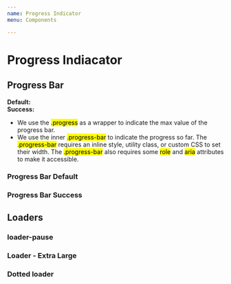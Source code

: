 ```yaml
---
name: Progress Indicator
menu: Components

---
```


# Progress Indiacator

## Progress Bar

<div class="de-code row">
<div class="col-2"><b>Default:</b></div>
<div class="col-10">
    <div class="progress">
        <div class="progress-bar" role="progressbar" aria-valuemin="0"
        aria-valuemax="100"></div>
    </div>
</div>

<div class="col-2"><b>Success:</b></div>
<div class="col-10">
    <div class="progress progress-success">
        <div class="progress-bar" role="progressbar" aria-valuemin="0"
        aria-valuemax="100"></div>
    </div>
</div>

<div class="explanation">
    <ul>
        <li>We use the <mark>.progress</mark> as a wrapper to indicate the max value of the progress bar.</li>
        <li>We use the inner <mark>.progress-bar</mark> to indicate the progress so far.
        The <mark>.progress-bar</mark> requires an inline style, utility class, or custom CSS to set their width.
        The <mark>.progress-bar</mark> also requires some <mark>role</mark> and <mark>aria</mark> attributes to make it accessible.</li>
    </ul>
</div>

</div>

### Progress Bar Default

<Playground>
    <div class="progress">
        <div class="progress-bar" role="progressbar" aria-valuemin="0"
        aria-valuemax="100"></div>
    </div>
</Playground>

### Progress Bar Success

<Playground>
    <div class="progress progress-success">
        <div class="progress-bar" role="progressbar" aria-valuemin="0"
        aria-valuemax="100"></div>
    </div>
</Playground>

## Loaders

<Playground>
<div class="loading-container">
    <div class="loader"></div>
</div>
</Playground>

### loader-pause

<Playground>
<div class="loading-container">
    <div class="loader loader-pause"></div>
</div>
</Playground>

### Loader - Extra Large

<Playground>
<div class="loading-container">
    <div class="loader loader-xl"></div>
</div>
</Playground>

### Dotted loader

<Playground>
<span>
    <i class="dci dci-loader mi-spin dci-2x"></i>
</span>
</Playground>

